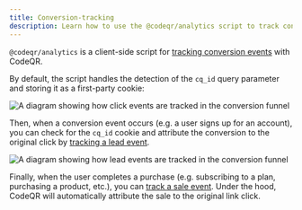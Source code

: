 ```yaml
---
title: Conversion-tracking
description: Learn how to use the @codeqr/analytics script to track conversion events
---
```


`@codeqr/analytics` is a client-side script for [tracking conversion events](/conversions/quickstart) with CodeQR.

By default, the script handles the detection of the `cq_id` query parameter and storing it as a first-party cookie:

<Frame>
  <img
    className="rounded-lg border border-gray-100"
    src="https://res.cloudinary.com/dhnaggn4g/image/upload/v1753665245/static/conversion-click-event_o5pbdg.png"
    alt="A diagram showing how click events are tracked in the conversion funnel"
  />
</Frame>

Then, when a conversion event occurs (e.g. a user signs up for an account), you can check for the `cq_id` cookie and attribute the conversion to the original click by [tracking a lead event](/conversions/leads/introduction).

<Frame>
  <img
    className="rounded-lg border border-gray-100"
    src="https://res.cloudinary.com/dhnaggn4g/image/upload/v1757285633/static/Lead_Event_BG_1_dbumeh.png"
    alt="A diagram showing how lead events are tracked in the conversion funnel"
  />
</Frame>

Finally, when the user completes a purchase (e.g. subscribing to a plan, purchasing a product, etc.), you can [track a sale event](/conversions/sales/introduction). Under the hood, CodeQR will automatically attribute the sale to the original link click.
